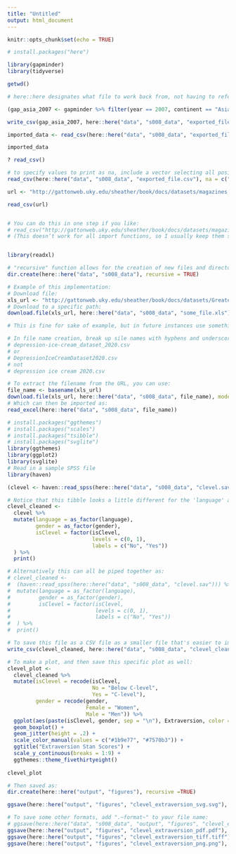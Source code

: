 ```yaml
---
title: "Untitled"
output: html_document
---
```


```r
knitr::opts_chunk$set(echo = TRUE)
```

```r
# install.packages("here")
```


```r
library(gapminder)
library(tidyverse)
```

```r
getwd()

# here::here designates what file to work back from, not having to reference a working directory as you would with file.path():

(gap_asia_2007 <- gapminder %>% filter(year == 2007, continent == "Asia"))

write_csv(gap_asia_2007, here::here("data", "s008_data", "exported_file.csv"))
```

``` r
imported_data <- read_csv(here::here("data", "s008_data", "exported_file.csv"))

imported_data 
```

```r
? read_csv()

# to specify values to print as na, include a vector selecting all posible options or values to specify NA on import:
read_csv(here::here("data", "s008_data", "exported_file.csv"), na = c("", "NA", "<N/A>", "-999"))
```

```r
url <- "http://gattonweb.uky.edu/sheather/book/docs/datasets/magazines.csv"

read_csv(url)


# You can do this in one step if you like:
# read_csv("http://gattonweb.uky.edu/sheather/book/docs/datasets/magazines.csv")
# (This doesn’t work for all import functions, so I usually keep them separate as two steps.)


library(readxl) 

# "recursive" function allows for the creation of new files and directories as you go:
dir.create(here::here("data", "s008_data"), recursive = TRUE)

# Example of this implementation:
# Download file:
xls_url <- "http://gattonweb.uky.edu/sheather/book/docs/datasets/GreatestGivers.xls"
# Download to a specific path:
download.file(xls_url, here::here("data", "s008_data", "some_file.xls"), mode = "wb")

# This is fine for sake of example, but in future instances use something more descriptive than "xls_url" or "url"

# In file name creation, break up sile names with hyphens and underscores... NOT SPACES. Spaces render in html as %20, which becomes really not nice to deal with.
# depression-ice-cream_dataset_2020.csv
# or
# DepressionIceCreamDataset2020.csv
# not
# depression ice cream 2020.csv

# To extract the filename from the URL, you can use:
file_name <- basename(xls_url)
download.file(xls_url, here::here("data", "s008_data", file_name), mode = "wb")
# Which can then be imported as:
read_excel(here::here("data", "s008_data", file_name))
```

```r
# install.packages("ggthemes")
# install.packages("scales")
# install.packages("tsibble")
# install.packages("svglite")
library(ggthemes)
library(ggplot2)
library(svglite)
# Read in a sample SPSS file
library(haven)

(clevel <- haven::read_spss(here::here("data", "s008_data", "clevel.sav")))

# Notice that this tibble looks a little different for the 'language' and 'gender' variables than normal. It has labels for the numeric values. This format is what SPSS uses, but it’s not standard for R. Let’s convert those variables, and "isClevel" as well, to factors:
clevel_cleaned <-
  clevel %>% 
  mutate(language = as_factor(language),
         gender = as_factor(gender),
         isClevel = factor(isClevel, 
                           levels = c(0, 1), 
                           labels = c("No", "Yes"))
  ) %>% 
  print()

# Alternatively this can all be piped together as:
# clevel_cleaned <-
#  (haven::read_spss(here::here("data", "s008_data", "clevel.sav"))) %>% 
#  mutate(language = as_factor(language),
#         gender = as_factor(gender),
#         isClevel = factor(isClevel, 
#                           levels = c(0, 1), 
#                           labels = c("No", "Yes"))
#  ) %>% 
#  print()

# To save this file as a CSV file as a smaller file that's easier to import in the future without having to access the other clevel file, we use "write_csv":
write_csv(clevel_cleaned, here::here("data", "s008_data", "clevel_cleaned.csv"))

# To make a plot, and then save this specific plot as well:
clevel_plot <-
  clevel_cleaned %>% 
  mutate(isClevel = recode(isClevel, 
                           No = "Below C-level", 
                           Yes = "C-level"),
         gender = recode(gender,
                         Female = "Women",
                         Male = "Men")) %>% 
  ggplot(aes(paste(isClevel, gender, sep = "\n"), Extraversion, color = gender)) +
  geom_boxplot() +
  geom_jitter(height = .2) +
  scale_color_manual(values = c("#1b9e77", "#7570b3")) +
  ggtitle("Extraversion Stan Scores") +
  scale_y_continuous(breaks = 1:9) +
  ggthemes::theme_fivethirtyeight() 
  
clevel_plot

# Then saved as:
dir.create(here::here("output", "figures"), recursive =TRUE)

ggsave(here::here("output", "figures", "clevel_extraversion_svg.svg"), clevel_plot)

# To save some other formats, add ".~format~" to your file name:
# ggsave(here::here("data", "s008_data", "output", "figures", "clevel_extraversion_eps.eps"), clevel_plot)
ggsave(here::here("output", "figures", "clevel_extraversion_pdf.pdf"), clevel_plot)
ggsave(here::here("output", "figures", "clevel_extraversion_tiff.tiff"), clevel_plot)
ggsave(here::here("output", "figures", "clevel_extraversion_png.png"), clevel_plot)
```


